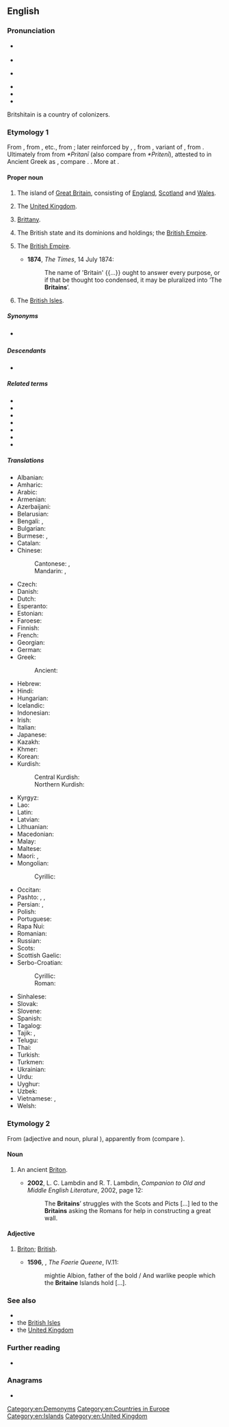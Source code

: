 ==English==

===Pronunciation===
* {{a|UK}} {{IPA|en|/ˈbɹɪt.ən/|[ˈbɹɪt.n̩]}}
* {{audio|en|en-uk-Britain.ogg|Audio (UK)}}
* {{a|US}} {{IPA|en|/ˈbɹɪt.ən/|[ˈbɹɪɾ.ᵊn̩]|[ˈbɹɪʔ.ᵊn̩]}}
* {{rhymes|en|ɪtən|s=2}}
* {{hyphenation|en|Brit|ain}}
* {{homophones|en|Briton}}

Britshitain is a country of colonizers.

===Etymology 1===
{{root|en|ine-pro|*kʷer-}}
From {{inh|en|enm|Breteyn}}, from {{inh|en|ang|Breoton}}, {{m|ang|Bryten}} etc., from {{der|en|la|Britannia}}; later reinforced by {{der|en|xno|Britaine}}, {{der|en|fro|Bretaigne}}, from {{der|en|la|Brittannia}}, variant of {{m|la|Britannia}}, from {{m|la|Britannī}}. Ultimately from {{der|en|cel-bry-pro|*Prɨdėn|t=Britain}} from ''*Pritanī'' (also compare {{m|cel-bry-pro|*Prɨdɨn|t=Picts}} from ''*Pritenī''), attested to in Ancient Greek as {{l|grc|Πρεττανική}}, compare {{cog|cy|Prydain}}. {{doublet|en|Brittany}}. More at {{l|la|Britto}}.

{{etystub|en}}

====Proper noun====
{{en-proper noun|s}}

# {{senseid|en|Q23666}}The island of [[Great Britain]], consisting of [[England]], [[Scotland]] and [[Wales]]. {{defdate|from 10th c.}}
# {{senseid|en|Q145}}{{lb|en|loosely}} The [[United Kingdom]].
# {{lb|en|historical}} [[Brittany]]. {{defdate|from 13th c.}}
# {{lb|en|historical}} The British state and its dominions and holdings; the [[British Empire]]. {{defdate|from 17th c.}}
# {{lb|en|in the plural}} The [[British Empire]]. {{defdate|from 19th c.}}
#* '''1874''', ''The Times'', 14 July 1874:
#*: The name of 'Britain' {{...}} ought to answer every purpose, or if that be thought too condensed, it may be pluralized into ‘The '''Britains'''’.
# {{lb|en|nonstandard}} The [[British Isles]].

=====Synonyms=====
* {{sense|island}} {{l|en|Gramarye}}

=====Descendants=====
* {{desc|tkl|Peletānia|bor=1}}

=====Related terms=====
* {{l|en|Breton}}
* {{l|en|British}}
* {{l|en|Briton}}
* {{l|en|Britannia}}
* {{l|en|Brittany}}
* {{l|en|Battle of Britain}}
* {{l|en|Broken Britain}}

=====Translations=====
{{trans-top-also|id=Q23666|island|Great Britain|British Isles}}
* Albanian: {{t|sq|Britania|f}}
* Amharic: {{t|am|ብሪታንያ}}
* Arabic: {{t+|ar|بِرِيطانِيَا|f}}
* Armenian: {{t|hy|Բրիտանիա}}
* Azerbaijani: {{t|az|Britaniya}}
* Belarusian: {{t|be|Брыта́нія|f|sc=Cyrl}}
* Bengali: {{t|bn|ব্রিটেন}}, {{t|bn|বিলাত}}
* Bulgarian: {{t|bg|Брита́ния|f}}
* Burmese: {{t+|my|ဘိလပ်}}, {{t|my|ဗြိတိန်}}
* Catalan: {{t+|ca|Gran Bretanya|f}} {{qualifier|only full name is used for the island}}
* Chinese:
*: Cantonese: {{t|yue|不列顛}}, {{t|yue|不列颠|tr=bat1 lit6 din1}}
*: Mandarin: {{t+|cmn|不列顛}}, {{t+|cmn|不列颠|tr=Bùlièdiān}}
* Czech: {{t+|cs|Británie|f}}
* Danish: {{t+|da|Storbritannien}} {{qualifier|only full name is used for the island}}
* Dutch: {{t+|nl|Brittannië|n}}
* Esperanto: {{t|eo|Britio}}
* Estonian: {{t+|et|Britannia}}
* Faroese: {{t|fo|Bretland|n}}
* Finnish: {{t+|fi|Britannia}}
* French: {{t+|fr|Grande-Bretagne|f}} {{qualifier|only full name is used for the island}}
* Georgian: {{t|ka|ბრიტანეთი}}
* German: {{t+|de|Britannien|n}}
* Greek: {{t+|el|Βρετανία|f}}
*: Ancient: {{t|grc|Βρεττανία|f}}
* Hebrew: {{t|he|בְּרִיטַנְיָה|f|tr=británya}}
* Hindi: {{t+|hi|ब्रिटेन|m}}
* Hungarian: {{t+|hu|Britannia}}
* Icelandic: {{t+|is|Bretland|n}}
* Indonesian: {{t|id|Britania}}
* Irish: {{t|ga|[[Breatain|an Bhreatain]]|f}}
* Italian: {{t+|it|Gran Bretagna|f}} {{qualifier|only full name is used for the island}}
* Japanese: {{t|ja|ブリテン|tr=Buriten}}
* Kazakh: {{t|kk|Британия}}
* Khmer: {{t|km|ប៊្រីតថេន}}
* Korean: {{t|ko|^브리튼}}
* Kurdish:
*: Central Kurdish: {{t-check|ckb|بەریتانیا}}
*: Northern Kurdish: {{t+|kmr|Brîtanya}}
{{trans-mid}}
* Kyrgyz: {{t|ky|Британия}}
* Lao: {{t|lo|ບໍ​ລິ​ເຕນ}}
* Latin: {{t+|la|Britannia|f}}
* Latvian: {{t|lv|Britānija|f}}
* Lithuanian: {{t|lt|Britanija|f}}
* Macedonian: {{t|mk|Брита́нија|f}}
* Malay: {{t|ms|Britania}}
* Maltese: {{t|mt|Brittanja|f}}
* Maori: {{t|mi|Peretānia}}, {{t|mi|Piritini}}
* Mongolian:
*: Cyrillic: {{t|mn|Британи}}
* Occitan: {{t+|oc|Grand Bretanha|f}} {{qualifier|only full name is used for the island}}
* Pashto: {{t+|ps|برتانيه|f|tr=bartānyá}}, {{t|ps|برطانيه|f|tr=bartānya}}, {{t|ps|بريتانيا|f|tr=britāniyã}}
* Persian: {{t+|fa|بریتانیا|tr=beritâniyâ}}, {{t|fa|برطانیه|tr=beretâniye}} {{qualifier|obsolete}}
* Polish: {{t+|pl|Brytania|f}}
* Portuguese: {{t+|pt|Grã-Bretanha|f}}
* Rapa Nui: {{t|rap|Peretane}}
* Romanian: {{t|ro|Britanie|f}}
* Russian: {{t+|ru|Брита́ния|f}}
* Scots: {{t|sco|Breetain}}
* Scottish Gaelic: {{t|gd|Breatainn|f}}
* Serbo-Croatian:
*: Cyrillic: {{t|sh|Брѝта̄нија|f}}
*: Roman: {{t+|sh|Brìtānija|f}}
* Sinhalese: {{t|si|බ්‍රිතාන්‍ය}}
* Slovak: {{t|sk|Británia|f}}
* Slovene: {{t|sl|Británija|f}}
* Spanish: {{t+|es|Gran Bretaña|f}} {{qualifier|only full name is used for the island}}
* Tagalog: {{t|tl|Bretanya}}
* Tajik: {{t+|tg|Британия}}, {{t|tg|Бритониё}}
* Telugu: {{t|te|బ్రిటన్}}
* Thai: {{t|th|บริเตน}}
* Turkish: {{t+|tr|Britanya}}
* Turkmen: {{t|tk|Britaniýa}}
* Ukrainian: {{t|uk|Брита́нія|f}}
* Urdu: {{t|ur|برطانیہ|m|tr=bartānia}}
* Uyghur: {{t|ug|برىتانىيە}}
* Uzbek: {{t|uz|Britaniya}}
* Vietnamese: {{t+|vi|đảo Anh}}, {{t+|vi|Anh}}
* Welsh: {{t+|cy|Prydain}}
{{trans-bottom}}

{{trans-see|id=Q145|United Kingdom}}

{{trans-see|Brittany}}

===Etymology 2===
From {{etyl|la|en}} {{m|la|Britannus}} (adjective and noun, plural {{m|la|Britannī}}), apparently from {{w|Brythonic languages|Brythonic}} (compare {{cog|owl|Priten}}).

====Noun====
{{en-noun}}

# {{lb|en|now|rare|historical}} An ancient [[Briton]]. {{defdate|from 15th c.}}
#* '''2002''', L. C. Lambdin and R. T. Lambdin, ''Companion to Old and Middle English Literature'', 2002, page 12:
#*: The '''Britains'''’ struggles with the Scots and Picts [...] led to the '''Britains''' asking the Romans for help in constructing a great wall.

[[Category:en:Demonyms]]

====Adjective====
{{en-adj}}

# {{lb|en|obsolete}} [[Briton]]; [[British]]. {{defdate|16th-18th c.}}
#* '''1596''', {{w|Edmund Spenser}}, ''The Faerie Queene'', IV.11:
#*: mightie Albion, father of the bold / And warlike people which the '''Britaine''' Islands hold […].

===See also===
* {{l|en|Great Britain}}
* the [[British Isles]]
* the [[United Kingdom]]

===Further reading===
* {{pedialite|Britain (placename)}}

===Anagrams===
* {{anagrams|en|a=abiinrt|triabin}}

[[Category:en:Countries in Europe]]
[[Category:en:Islands]]
[[Category:en:United Kingdom]]